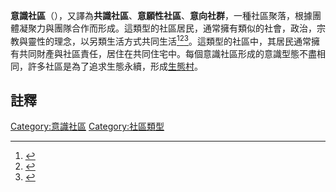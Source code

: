 '''意識社區'''（{{lang-en|Intentional community}}），又譯為'''共識社區'''、'''意願性社區'''、'''意向社群'''，一種社區聚落，根據團體凝聚力與團隊合作而形成。這類型的社區居民，通常擁有類似的社會，政治，宗教與靈性的理念，以另類生活方式共同生活<ref name=communal>{{cite book |last1=Shenker |first1=Barry |title=Intentional Communities (Routledge Revivals) : Ideology and Alienation in Communal Societies |date=1986 |publisher=Routledge |doi=10.4324/9780203832639 |isbn=978-0-203-83263-9 |url=https://www.taylorfrancis.com/books/mono/10.4324/9780203832639/intentional-communities-routledge-revivals-barry-shenker |access-date=20 September 2021 |language=en |archive-date=2022-06-04 |archive-url=https://web.archive.org/web/20220604215551/https://www.taylorfrancis.com/books/mono/10.4324/9780203832639/intentional-communities-routledge-revivals-barry-shenker }}</ref><ref name=pitzer>{{cite journal |last1=Pitzer |first1=D. E. |title=Developmental communalism: An alternative approach to communal studies |journal=Utopian Thought and Communal Experience |date=1989 |pages=68–76}}</ref><ref name=mecalf>{{cite book |last1=Metcalf |first1=William James |title=The Findhorn book of community living |date=2004 |publisher=Findhorn Press |location=Forres, Scotland |isbn=9781844090327}}</ref>。這類型的社區中，其居民通常擁有共同財產與社區責任，居住在共同住宅中。每個意識社區形成的意識型態不盡相同，許多社區是為了追求生態永續，形成[[生態村|生態村]]。

==註釋==
{{reflist}}
{{Simple living|state=collapsed}}

[[Category:意識社區|Category:意識社區]]
[[Category:社區類型|Category:社區類型]]